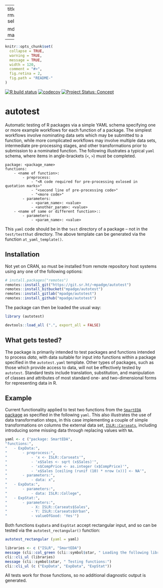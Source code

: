 
---
title: "autotest"
output:
  rmarkdown::html_vignette:
    self_contained: no

  md_document:
    variant: markdown_github
---

<!-- README.md is generated from README.Rmd. Please edit that file -->

```r
knitr::opts_chunk$set(
  collapse = TRUE,
  warning = TRUE,
  message = TRUE,
  width = 120,
  comment = "#>",
  fig.retina = 2,
  fig.path = "README-"
)
```

<!-- badges: start -->

[![R build
status](https://github.com/mpadge/autotest/workflows/R-CMD-check/badge.svg)](https://github.com/mpadge/autotest/actions?query=workflow%3AR-CMD-check)
[![codecov](https://codecov.io/gh/mpadge/autotest/branch/master/graph/badge.svg)](https://codecov.io/gh/mpadge/autotest)
[![Project Status:
Concept](https://www.repostatus.org/badges/latest/concept.svg)](https://www.repostatus.org/#concept)
<!-- badges: end -->

# autotest


Automatic testing of R packages via a simple YAML schema specifying one
or more example workflows for each function of a package. The simplest
workflows involve nominating data sets which may be submitted to a function,
while more complicated workflows may involve multiple data sets, intermediate
pre-processing stages, and other transformations prior to submission to
a nominated function. The following illustrates a typical `yaml` schema, where
items in angle-brackets (`<`, `>`) must be completed. 

```
package: <package_name>
functions:
    - <name of function>:
        - preprocess:
            - "<R code required for pre-processing exlosed in quotation marks>"
            - "<second line of pre-processing code>"
            - "<more code>"
        - parameters:
            - <param_name>: <value>
            - <another_param>: <value>
    - <name of same or different function>::
        - parameters:
            - <param_name>: <value>
```

This `yaml` code should be in the `test` directory of a package -- not in the
`test/testthat` directory. The above template can be generated via the function
`at_yaml_template()`.

## Installation

Not yet on CRAN, so must be installed from remote repository host systems using
any one of the following options:
```r
# install.packages("remotes")
remotes::install_git("https://git.sr.ht/~mpadge/autotest")
remotes::install_bitbucket("mpadge/autotest")
remotes::install_gitlab("mpadge/autotest")
remotes::install_github("mpadge/autotest")
```

The package can then be loaded the usual way:
```r
library (autotest)
```
```r
devtools::load_all (".", export_all = FALSE)
```

## What gets tested?

The package is primarily intended to test packages and functions intended to
process *data*, with data suitable for input into functions within a package
specified in the `autotest.yaml` template. Other types of packages, such as
those which provide access to data, will not be effectively tested by
`autotest`. Standard tests include translation, substitution, and manipulation
of classes and attributes of most standard one- and two-dimensional forms for
representing data in R.

## Example

Current functionality applied to test two functions from the [`SmartEDA`
package](https://github.com/daya6489/SmartEDA) as specified in the following
`yaml`. This also illustrates the use of data transformation steps, in this
case implementing a couple of simple transformations on columns the external
data set, [`ISLR::Carseats`](https://cran.r-project.org/package=ISLR),
including introducing some missing data through replacing values with `NA`.

```r
yaml <- c ("package: SmartEDA",
"functions:",
"   - ExpData:",
"       - preprocess:",
"           - 'x <- ISLR::Carseats'",
"           - 'x$Sales <- sqrt (x$Sales)'",
"           - 'x$CompPrice <- as.integer (x$CompPrice)'",
"           - 'x$Sales [ceiling (runif (10) * nrow (x))] <- NA'",
"       - parameters:",
"           - data: x",
"   - ExpData:",
"       - parameters:",
"           - data: ISLR::College",
"   - ExpStat:",
"       - parameters:",
"           - X: ISLR::Carseats$Sales",
"           - Y: ISLR::Carseats$Urban",
"           - valueOfGood: 'Yes'")
```

Both functions `ExpData` and `ExpStat` accept rectangular input, and so can be
tested via the `autotest_rectangular()` function:

```r
autotest_rectangular (yaml = yaml)
```
```r
libraries <- c ("ISLR", "SmartEDA")
message (cli::col_green (cli::symbol$star, " Loading the following libraries:"))
cli::cli_ul (libraries)
message (cli::symbol$star, " Testing functions:")
cli::cli_ul (c ("ExpData", "ExpData", "ExpStat"))
```

All tests work for those functions, so no additional diagnostic output is
generated.
